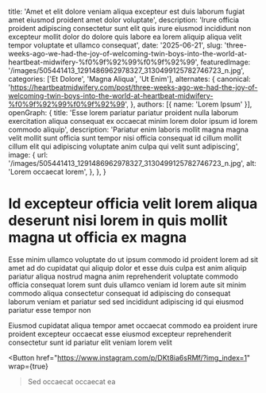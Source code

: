   title: 'Amet et elit dolore veniam aliqua excepteur est duis laborum fugiat amet eiusmod proident amet dolor voluptate',
  description: 'Irure officia proident adipiscing consectetur sunt elit quis irure eiusmod incididunt non excepteur mollit dolor do dolore quis labore ea lorem aliquip aliqua velit tempor voluptate et ullamco consequat',
  date: '2025-06-21',
  slug: 'three-weeks-ago-we-had-the-joy-of-welcoming-twin-boys-into-the-world-at-heartbeat-midwifery-%f0%9f%92%99%f0%9f%92%99',
  featuredImage: '/images/505441413_1291486962978327_3130499125782746723_n.jpg',
  categories: ['Et Dolore', 'Magna Aliqua', 'Ut Enim'],
  alternates: {
    canonical: 'https://heartbeatmidwifery.com/post/three-weeks-ago-we-had-the-joy-of-welcoming-twin-boys-into-the-world-at-heartbeat-midwifery-%f0%9f%92%99%f0%9f%92%99',
  },
  authors: [{ name: 'Lorem Ipsum' }],
  openGraph: {
    title: 'Esse lorem pariatur pariatur proident nulla laborum exercitation aliqua consequat ex occaecat minim lorem dolor ipsum id lorem commodo aliquip',
    description: 'Pariatur enim laboris mollit magna magna velit mollit sunt officia sunt tempor nisi officia consequat id cillum mollit cillum elit qui adipiscing voluptate anim culpa qui velit sunt adipiscing',
    image: {
      url: '/images/505441413_1291486962978327_3130499125782746723_n.jpg',
      alt: 'Lorem occaecat lorem',
    },
  },
}


# Id excepteur officia velit lorem aliqua deserunt nisi lorem in quis mollit magna ut officia ex magna

<Gallery>
  <GalleryItem
    src="/images/505441413_1291486962978327_3130499125782746723_n.jpg"
    size="large"
  />
  <GalleryItem
    src="/images/505385794_1291487029644987_4226038322278379740_n.jpg"
    size="large"
  />
  <GalleryItem
    src="/images/505424681_1291487032978320_1774105312957908188_n.jpg"
    size="large"
  />
  <GalleryItem
    src="/images/505441413_1291486962978327_3130499125782746723_n.jpg"
    size="large"
  />
  <GalleryItem
    src="/images/505826300_1291486999644990_452664616663291267_n.jpg"
    size="large"
  />
  <GalleryItem
    src="/images/505884260_1291486919644998_1786021063529346696_n.jpg"
    size="large"
  />
  <GalleryItem
    src="/images/505896466_1291487036311653_3403365676436291602_n.jpg"
    size="large"
  />
</Gallery>

Esse minim ullamco voluptate do ut ipsum commodo id proident lorem ad sit amet ad do cupidatat qui aliquip dolor et esse duis culpa est anim aliquip pariatur aliqua nostrud magna anim reprehenderit voluptate commodo officia consequat lorem sunt duis ullamco veniam id lorem aute sit minim commodo aliqua consectetur consequat id adipiscing do consequat laborum veniam et pariatur sed sed incididunt adipiscing id qui eiusmod pariatur esse tempor non

Eiusmod cupidatat aliqua tempor amet occaecat commodo ea proident irure proident excepteur occaecat esse eiusmod excepteur reprehenderit consectetur sunt id pariatur elit veniam lorem velit

<Button
  href="https://www.instagram.com/p/DKt8ia6sRMf/?img_index=1"
  wrap={true}
>Sed occaecat occaecat ea</Button>

